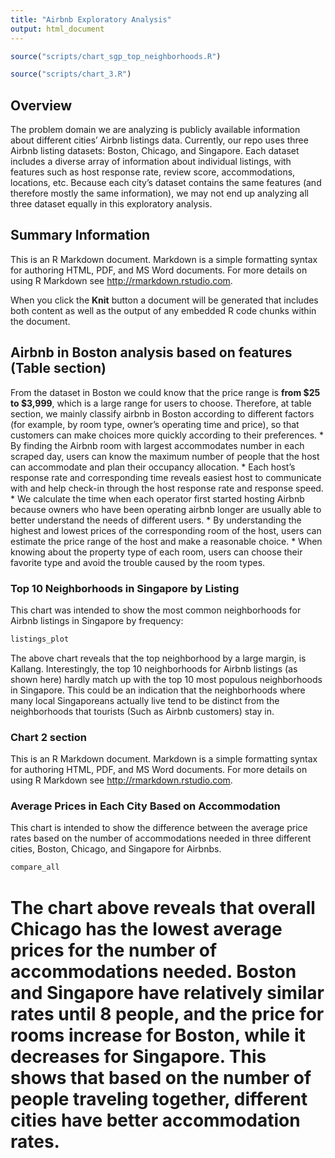 ```yaml
---
title: "Airbnb Exploratory Analysis"
output: html_document
---
```


```r
source("scripts/chart_sgp_top_neighborhoods.R")
```

```r
source("scripts/chart_3.R")
```

## Overview
The problem domain we are analyzing is publicly available information about different cities' Airbnb listings data. Currently, our repo uses three Airbnb listing datasets: Boston, Chicago, and Singapore. Each dataset includes a diverse array of information about individual listings, with features such as host response rate, review score, accommodations, locations, etc. Because each city's dataset contains the same features (and therefore mostly the same information), we may not end up analyzing all three dataset equally in this exploratory analysis.


## Summary Information
This is an R Markdown document. Markdown is a simple formatting syntax for authoring HTML, PDF, and MS Word documents. For more details on using R Markdown see <http://rmarkdown.rstudio.com>.

When you click the **Knit** button a document will be generated that includes both content as well as the output of any embedded R code chunks within the document.


## Airbnb in Boston analysis based on features (Table section)

From the dataset in Boston we could know that the price range is **from $25 to $3,999**, which is a large range for users to choose. Therefore, at table section, we mainly classify airbnb in Boston according to different factors (for example, by room type, owner's operating time and price), so that customers can make choices more quickly according to their preferences.
* By finding the Airbnb room with largest accommodates number in each scraped day, users can know the maximum number of people that the host can accommodate and plan their occupancy allocation.
* Each host's response rate and corresponding time reveals easiest host to communicate with and help check-in through the host response rate and response speed.
* We calculate the time when each operator first started hosting Airbnb because owners who have been operating airbnb longer are usually able to better understand the needs of different users.
* By understanding the highest and lowest prices of the corresponding room of the host, users can estimate the price range of the host and make a reasonable choice.
* When knowing about the property type of each room, users can choose their favorite type and avoid the trouble caused by the room types.


### Top 10 Neighborhoods in Singapore by Listing
This chart was intended to show the most common neighborhoods for Airbnb listings in Singapore by frequency:

```r
listings_plot
```

The above chart reveals that the top neighborhood by a large margin, is Kallang. Interestingly, the top 10 neighborhoods for Airbnb listings (as shown here) hardly match up with the top 10 most populous neighborhoods in Singapore. This could be an indication that the neighborhoods where many local Singaporeans actually live tend to be distinct from the neighborhoods that tourists (Such as Airbnb customers) stay in.


### Chart 2 section
This is an R Markdown document. Markdown is a simple formatting syntax for authoring HTML, PDF, and MS Word documents. For more details on using R Markdown see <http://rmarkdown.rstudio.com>.


### Average Prices in Each City Based on Accommodation
This chart is intended to show the difference between the average price rates based on the number of accommodations needed in three different cities, Boston, Chicago, and Singapore for Airbnbs. 

```r
compare_all
```

The chart above reveals that overall Chicago has the lowest average prices for the number of accommodations needed. Boston and Singapore have relatively similar rates until 8 people, and the price for rooms increase for Boston, while it decreases for Singapore. This shows that based on the number of people traveling together, different cities have better accommodation rates. 
=======

